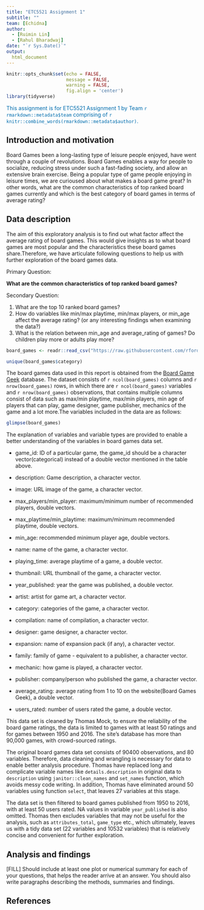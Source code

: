 ---
title: "ETC5521 Assignment 1"
subtitle: ""
team: [Echidna]
author:
  - [Ruimin Lin]
  - [Rahul Bharadwaj]
date: "`r Sys.Date()`"
output: 
  html_document
---

```{r setup, include=FALSE}
knitr::opts_chunk$set(echo = FALSE,
                      message = FALSE,
                      warning = FALSE,
                      fig.align = 'center')
library(tidyverse)
```

[This assignment is for ETC5521 Assignment 1 by Team `r rmarkdown::metadata$team` comprising of `r knitr::combine_words(rmarkdown::metadata$author)`.]{style="color:#006DAE;"}


## Introduction and motivation

Board Games been a long-lasting type of leisure people enjoyed, have went through a couple of revolutions. Board Games enables a way for people to socialize, reducing stress under such a fast-fading society, and allow an extensive brain exercise. Being a popular type of game people enjoying in leisure times, we are curioused about what makes a board game great? In other words, what are the common characteristics of top ranked board games currently and which is the best category of board games in terms of average rating? 

## Data description

The aim of this exploratory analysis is to find out what factor affect the average rating of board games. This would give insights as to what board games are most popular and the characteristics these board games share.Therefore, we have articulate following questions to help us with further exploration of the board games data.

Primary Question:

**What are the common characteristics of top ranked board games?**

Secondary Question:

1. What are the top 10 ranked board games?
2. How do variables like min/max playtime, min/max players, or min_age affect the average rating? (or any interesting findings when examining the data?)
3. What is the relation between min_age and average_rating of games? Do children play more or adults play more?

```{r ReadData}
board_games <- readr::read_csv("https://raw.githubusercontent.com/rfordatascience/tidytuesday/master/data/2019/2019-03-12/board_games.csv")
```

```{r}
unique(board_games$category)
```

The board games data used in this report is obtained from the [Board Game Geek](https://boardgamegeek.com/) database. The dataset consists of `r ncol(board_games)` columns and `r nrow(board_games)` rows, in which there are `r ncol(board_games)` variables and `r nrow(board_games)` observations, that contains multiple columns consist of data such as max/min playtime, max/min players, min age of players that can play, game designer, game publisher, mechanics of the game and a lot more.The variables included in the data are as follows:

```{r}
glimpse(board_games)
```
The explanation of variables and variable types are provided to enable a better understanding of the variables in board games data set.

* game_id: ID of a particular game, the game_id should be a character vector(categorical) instead of a double vector mentioned in the table above.

* description: Game description, a character vector.

* image: URL image of the game, a character vector.

* max_players/min_player: maximum/minimum number of recommended players, double vectors.

* max_playtime/min_playtime: maximum/minimum recommended playtime, double vectors.

* min_age: recommended minimum player age, double vectors.

* name: name of the game, a character vector.

* playing_time: average playtime of a game, a double vector.

* thumbnail: URL thumbnail of the game, a character vector.

* year_published: year the game was published, a double vector.

* artist: artist for game art, a character vector.

* category: categories of the game, a character vector.

* compilation: name of compilation, a character vector.

* designer: game designer, a character vector.

* expansion: name of expansion pack (if any), a character vector.

* family: family of game - equivalent to a publisher, a character vector.

* mechanic: how game is played, a character vector.

* publisher: company/person who published the game, a character vector.

* average_rating: average rating from 1 to 10 on the website(Board Games Geek), a double vector.

* users_rated: number of users rated the game, a double vector.

This data set is cleaned by Thomas Mock, to ensure the reliability of the board game ratings, the data is limited to games with at least 50 ratings and for games between 1950 and 2016. The site's database has more than 90,000 games, with crowd-sourced ratings.

The original board games data set consists of 90400 observations, and 80 variables. Therefore, data cleaning and wrangling is necessary for data to enable better analysis procedure. Thomas have replaced long and complicate variable names like `details.description` in original data to `description` using `janitor::clean_names` and `set_names` function, which avoids messy code writing. In addition, Thomas have eliminated around 50 variables using function `select`, that leaves 27 variables at this stage.

The data set is then filtered to board games published from 1950 to 2016, with at least 50 users rated. NA values in variable `year_published` is also omitted. Thomas then excludes variables that may not be useful for the analysis, such as `attributes_total`, `game_type` etc., which ultimately, leaves us with a tidy data set (22 variables and 10532 variables) that is relatively concise and convenient for further exploration.

## Analysis and findings

[FILL] Should include at least one plot or numerical summary for each of your questions, that helps the reader arrive at an answer. You should also write paragraphs describing the methods, summaries and findings. 

## References
